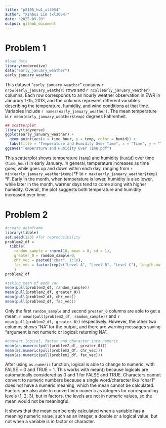 ```yaml
---
title: "p8105_hw1_xl3054"
author: "Xinhui Lin (xl3054)"
date: "2025-09-20"
output: github_document
---
```


# Problem 1

```r
#load data
library(moderndive)
data("early_january_weather")
early_january_weather
```
This dataset "`early_january_weather`" contains `r nrow(early_january_weather)` rows and `r ncol(early_january_weather)` columns. Each row corresponds to an hourly weather observation in EWR in Janurary 1-15, 2013, and the columns represent different variables describing the temperature, humidity, and wind conditions at that time. Variables include `r names(early_january_weather)`. The mean temperature is `r mean(early_january_weather$temp)` degrees Fahrenheit.

```r
## scatterplot
library(tidyverse)
ggplot(early_january_weather) + 
  geom_point(aes(x = time_hour, y = temp, color = humid)) + 
  labs(title = "Temperature and Humidity Over Time", x = "Time", y = "Temperature", color = "Humidity")
ggsave("Temperature and Humidity Over Time.pdf")
```

This scatterplot shows temperature (`temp`) and humidity (`humid`) over time (`time_hour`) in early January. In general, temperature increases as time goes, while goes up and down within each day, ranging from `r min(early_january_weather$temp)`°F to `r max(early_january_weather$temp)`°F. Early in the month, when temperature is lower, humidity is also lower, while later in the month, warmer days tend to come along with higher humidity. Overall, the plot suggests both temperature and humidity increased over time.


# Problem 2
```r
#create dataframe
library(tibble)
set.seed(123) #for reproducibility
problem2_df = 
  tibble(
    random_sample = rnorm(10, mean = 0, sd = 1),
    greater_0 = random_sample>0,
    chr_vec = paste0("char", 1:10), 
    fac_vec = factor(rep(c("Level A", "Level B", "Level C"), length.out = 10))
    )
problem2_df
```

```r
#taking mean of each var
mean(pull(problem2_df, random_sample))
mean(pull(problem2_df, greater_0))
mean(pull(problem2_df, chr_vec))
mean(pull(problem2_df, fac_vec))
```

Only the first `random_sample` and second `greater_0` columns are able to get a mean, `r mean(pull(problem2_df, random_sample))` and `r mean(pull(problem2_df, greater_0))` respectively. However, the other two columns shows "NA" for the output, and there are warning messages saying "argument is not numeric or logical: returning NA".

```r
#convert logical, factor and character into numeric
mean(as.numeric(pull(problem2_df, greater_0)))
mean(as.numeric(pull(problem2_df, chr_vec)))
mean(as.numeric(pull(problem2_df, fac_vec)))
```
After using `as.numeric` function, logical is able to change to numeric, with FALSE = 0 and TRUE = 1. This works with mean() because logicals are automatically considered as 0 and 1 for FALSE and TRUE.
Characters cannot convert to numeric numbers because a single word/character like "char1" does not have a numeric meaning, which the mean cannot be calculated.
Factors are also able to convert into numeric as integers for corresponding levels (1, 2, 3), but in factors, the levels are not in numeric values, so the mean would not be meaningful.

It shows that the mean can be only calculated when a variable has a meaning numeric value, such as an integer, a double or a logical value, but not when a variable is in factor or character.


